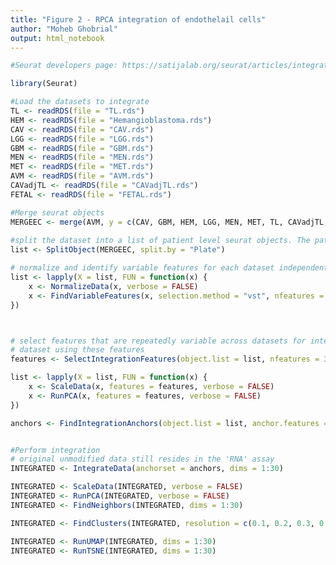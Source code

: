 ---
title: "Figure 2 - RPCA integration of endothelail cells"
author: "Moheb Ghobrial"
output: html_notebook
---

```{r}
#Seurat developers page: https://satijalab.org/seurat/articles/integration_rpca.html

library(Seurat)

#Load the datasets to integrate
TL <- readRDS(file = "TL.rds")
HEM <- readRDS(file = "Hemangioblastoma.rds")
CAV <- readRDS(file = "CAV.rds")
LGG <- readRDS(file = "LGG.rds")
GBM <- readRDS(file = "GBM.rds")
MEN <- readRDS(file = "MEN.rds")
MET <- readRDS(file = "MET.rds")
AVM <- readRDS(file = "AVM.rds")
CAVadjTL <- readRDS(file = "CAVadjTL.rds")
FETAL <- readRDS(file = "FETAL.rds")

#Merge seurat objects
MERGEEC <- merge(AVM, y = c(CAV, GBM, HEM, LGG, MEN, MET, TL, CAVadjTL, FETAL)
                 
#split the dataset into a list of patient level seurat objects. The patient level information is in the "Plate" metadata                   
list <- SplitObject(MERGEEC, split.by = "Plate")

# normalize and identify variable features for each dataset independently
list <- lapply(X = list, FUN = function(x) {
    x <- NormalizeData(x, verbose = FALSE)
    x <- FindVariableFeatures(x, selection.method = "vst", nfeatures = 3000,verbose = FALSE)
})



# select features that are repeatedly variable across datasets for integration run PCA on each
# dataset using these features
features <- SelectIntegrationFeatures(object.list = list, nfeatures = 3000)

list <- lapply(X = list, FUN = function(x) {
    x <- ScaleData(x, features = features, verbose = FALSE)
    x <- RunPCA(x, features = features, verbose = FALSE)
})

anchors <- FindIntegrationAnchors(object.list = list, anchor.features = features, reduction = "rpca")


#Perform integration
# original unmodified data still resides in the 'RNA' assay
INTEGRATED <- IntegrateData(anchorset = anchors, dims = 1:30)

INTEGRATED <- ScaleData(INTEGRATED, verbose = FALSE)
INTEGRATED <- RunPCA(INTEGRATED, verbose = FALSE)
INTEGRATED <- FindNeighbors(INTEGRATED, dims = 1:30)

INTEGRATED <- FindClusters(INTEGRATED, resolution = c(0.1, 0.2, 0.3, 0.4, 0.5, 0.6, 0.7,0.8, 0.9, 1,1.1,1.2,1.3,1.4,1.5,1.6,1.7,1.8,1.9,2))

INTEGRATED <- RunUMAP(INTEGRATED, dims = 1:30)
INTEGRATED <- RunTSNE(INTEGRATED, dims = 1:30)





```

